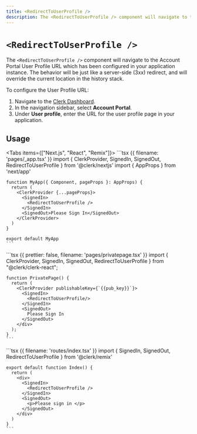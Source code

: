```yaml
---
title: <RedirectToUserProfile />
description: The <RedirectToUserProfile /> component will navigate to the user profile URL which has been configured in your application instance. The behavior will be just like a server-side (3xx) redirect, and will override the current location in the history stack.
---
```


# `<RedirectToUserProfile />`

The `<RedirectToUserProfile />` component will navigate to the Account Portal User Profile URL which has been configured in your application instance. The behavior will be just like a server-side (3xx) redirect, and will override the current location in the history stack.

To configure the User Profile URL:

1. Navigate to the [Clerk Dashboard](https://dashboard.clerk.com/last-active?path=account-portal).
1. In the navigation sidebar, select **Account Portal**.
1. Under **User profile**, enter the URL for the user profile page in your application.

## Usage

<Tabs items={["Next.js", "React", "Remix"]}>
  <Tab>
    ```tsx {{ filename: 'pages/_app.tsx' }}
    import { ClerkProvider, SignedIn, SignedOut, RedirectToUserProfile } from '@clerk/nextjs'
    import { AppProps } from 'next/app'

    function MyApp({ Component, pageProps }: AppProps) {
      return (
        <ClerkProvider {...pageProps}>
          <SignedIn>
            <RedirectToUserProfile />
          </SignedIn>
          <SignedOut>Please Sign In</SignedOut>
        </ClerkProvider>
      )
    }

    export default MyApp
    ```
  </Tab>

  <Tab>
    ```tsx {{ prettier: false, filename: 'pages/privatepage.tsx' }}
    import {
      ClerkProvider,
      SignedIn,
      SignedOut,
      RedirectToUserProfile
    } from "@clerk/clerk-react";

    function PrivatePage() {
      return (
        <ClerkProvider publishableKey={`{{pub_key}}`}>
          <SignedIn>
            <RedirectToUserProfile/>
          </SignedIn>
          <SignedOut>
            Please Sign In
          </SignedOut>
        </div>
      );
    }
    ```
  </Tab>

  <Tab>
    ```tsx {{ filename: 'routes/index.tsx' }}
    import { SignedIn, SignedOut, RedirectToUserProfile } from '@clerk/remix'

    export default function Index() {
      return (
        <div>
          <SignedIn>
            <RedirectToUserProfile />
          </SignedIn>
          <SignedOut>
            <p>Please sign in </p>
          </SignedOut>
        </div>
      )
    }
    ```
  </Tab>
</Tabs>
